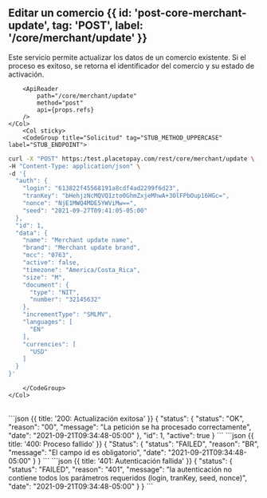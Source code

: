 


## Editar un comercio {{ id: 'post-core-merchant-update', tag: 'POST', label: '/core/merchant/update' }}

<Row>
    <Col>
        Este servicio permite actualizar los datos de un comercio existente. Si el proceso es exitoso, se retorna el identificador del comercio y su estado de activación.
    
        <ApiReader
            path="/core/merchant/update"
            method="post"
            api={props.refs}
        />
    </Col>
        <Col sticky>
        <CodeGroup title="Solicitud" tag="STUB_METHOD_UPPERCASE" label="STUB_ENDPOINT">
```bash {{title: 'Actualización de comercio'}}
curl -X "POST" https:/test.placetopay.com/rest/core/merchant/update \
-H "Content-Type: application/json" \
-d '{
  "auth": {
    "login": "613822f45568191a8cdf4ad2299f6d23",
    "tranKey": "bHehjzNcMQVQ1zto0GhmZxjeMhwA+3OlFPbOup16HGc=",
    "nonce": "NjE1MWQ4MDE5YWViMw==",
    "seed": "2021-09-27T09:41:05-05:00"
  },
  "id": 1,
  "data": {
    "name": "Merchant update name",
    "brand": "Merchant update brand",
    "mcc": "0763",
    "active": false,
    "timezone": "America/Costa_Rica",
    "size": "M",
    "document": {
      "type": "NIT",
      "number": "32145632"
    },
    "incrementType": "SMLMV",
    "languages": [
      "EN"
    ],
    "currencies": [
      "USD"
    ]
  }
}'
```
        </CodeGroup>
    </Col>
</Row>

<Row>
    <Col>
        <ApiReader
            path="/core/merchant/update"
            method="post"
            type="response"
            api={props.refs}
        />
    </Col>
        <Col sticky>
        <br />
        <CodeGroup title="Respuesta">
```json {{ title: '200: Actualización exitosa' }}
{
  "status": {
    "status": "OK",
    "reason": "00",
    "message": "La petición se ha procesado correctamente",
    "date": "2021-09-21T09:34:48-05:00"
  },
  "id": 1,
  "active": true
}
```
```json {{ title: '400: Proceso fallido' }}
{
  "Status": {
    "status": "FAILED",
    "reason": "BR",
    "message": "El campo id es obligatorio",
    "date": "2021-09-21T09:34:48-05:00"
  }
}
```
```json {{ title: '401: Autenticación fallida' }}
{
  "status": {
    "status": "FAILED",
    "reason": "401",
    "message": "la autenticación no contiene todos los parámetros requeridos (login, tranKey, seed, nonce)",
    "date": "2021-09-21T09:34:48-05:00"
  }
}
```
        </CodeGroup>
    </Col>
</Row>

